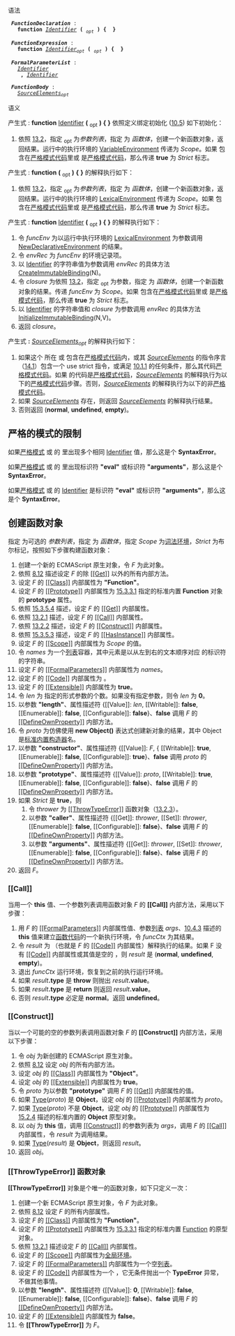 {{eng ver|http://ecma-international.org/ecma-262/5.1/#sec-13}}
{{test262|http://hg.ecmascript.org/tests/test262/file/f2b232b08824/test/suite/ch13}}




语法 

  ''<b id="FunctionDeclaration">FunctionDeclaration</b>'' :
    '''function''' ''[[ES5/lexical#Identifier|Identifier]]'' '''(''' ''{{toanchor|FormalParameterList}}<sub>opt</sub>'' ''')''' '''{''' ''{{toanchor|FunctionBody}}'' '''}'''

  ''<b id="FunctionExpression">FunctionExpression</b>'' :
    '''function''' ''[[ES5/lexical#Identifier|Identifier]]<sub>opt</sub>'' '''(''' ''{{toanchor|FormalParameterList}}<sub>opt</sub>'' ''')''' '''{''' ''{{toanchor|FunctionBody}}'' '''}'''

  ''<b id="FormalParameterList">FormalParameterList</b>'' :
    ''[[ES5/lexical#Identifier|Identifier]]''
    ''{{toanchor|FormalParameterList}}'' ''',''' ''[[ES5/lexical#Identifier|Identifier]]''

  ''<b id="FunctionBody">FunctionBody</b>'' :
    ''[[ES5/program#SourceElements|SourceElements]]<sub>opt</sub>''

语义 

产生式 
{{toanchor|FunctionDeclaration}} : '''function''' [[ES5/lexical#Identifier|Identifier]] '''(''' {{toanchor|FormalParameterList}}<sub>opt</sub> ''')''' '''{''' {{toanchor|FunctionBody}} '''}'''
依照定义绑定初始化 ([[ES5/execution#declartioin-binding-Instantiation|10.5]]) 如下初始化：

# 依照 [[#creating-function-objects|13.2]]，指定 {{toanchor|FormalParameterList}}<sub>opt</sub> 为<var>参数列表</var>，指定 {{toanchor|FunctionBody}} 为 <var>函数体</var>，创建一个新函数对象，返回结果。运行中的执行环境的 [[ES5/execution#VariableEnvironment|VariableEnvironment]] 传递为 <var>Scope</var>。如果 {{toanchor|FunctionDeclaration}} 包含在[[ES5/execution#strict-mode-code|严格模式代码]]里或 {{toanchor|FunctionBody}} 是[[ES5/execution#strict-mode-code|严格模式代码]]，那么传递 '''true''' 为 <var>Strict</var> 标志。

产生式 
{{toanchor|FunctionExpression}} : '''function''' '''(''' {{toanchor|FormalParameterList}}<sub>opt</sub> ''')''' '''{''' {{toanchor|FunctionBody}} '''}'''
的解释执行如下：

# 依照 [[#creating-function-objects|13.2]]，指定 {{toanchor|FormalParameterList}}<sub>opt</sub> 为<var>参数列表</var>，指定 {{toanchor|FunctionBody}} 为 <var>函数体</var>，创建一个新函数对象，返回结果。运行中的执行环境的 [[ES5/execution#LexicalEnvironment|LexicalEnvironment]] 传递为 <var>Scope</var>。如果 {{toanchor|FunctionExpression}} 包含在[[ES5/execution#strict-mode-code|严格模式代码]]里或 {{toanchor|FunctionBody}} 是[[ES5/execution#strict-mode-code|严格模式代码]]，那么传递 '''true''' 为 <var>Strict</var> 标志。

产生式 
{{toanchor|FunctionExpression}} : '''function''' [[ES5/lexical#Identifier|Identifier]] '''(''' {{toanchor|FormalParameterList}}<sub>opt</sub> ''')''' '''{''' {{toanchor|FunctionBody}} '''}'''
的解释执行如下：

# 令 <var>funcEnv</var> 为以运行中执行环境的 [[ES5/execution#LexicalEnvironment|LexicalEnvironment]] 为参数调用 [[ES5/execution#NewDeclarativeEnvironment|NewDeclarativeEnvironment]] 的结果。
# 令 <var>envRec</var> 为 <var>funcEnv</var> 的环境记录项。
# 以 [[ES5/lexical#Identifier|Identifier]] 的字符串值为参数调用 <var>envRec</var> 的具体方法 [[ES5/execution#CreateImmutableBinding|CreateImmutableBinding]](N)。
# 令 <var>closure</var> 为依照 [[#creating-function-objects|13.2]]，指定 {{toanchor|FormalParameterList}}<sub>opt</sub> 为参数，指定 {{toanchor|FunctionBody}} 为 <var>函数体</var>，创建一个新函数对象的结果。传递 <var>funcEnv</var> 为 <var>Scope</var>。如果 {{toanchor|FunctionExpression}} 包含在[[ES5/execution#strict-mode-code|严格模式代码]]里或 {{toanchor|FunctionBody}} 是[[ES5/execution#strict-mode-code|严格模式代码]]，那么传递 '''true''' 为 <var>Strict</var> 标志。
# 以 [[ES5/lexical#Identifier|Identifier]] 的字符串值和 <var>closure</var> 为参数调用 <var>envRec</var> 的具体方法 [[ES5/execution#InitializeImmutableBinding|InitializeImmutableBinding]](N,V)。
# 返回 <var>closure</var>。

{{note| 可以从 '''''FunctionExpression''''' 的 '''''FunctionBody''''' 里面引用 '''''FunctionExpression''''' 的 '''''Identifier'''''，以允许函数递归调用自身。然而不像 '''''FunctionDeclaration'''''，'''''FunctionExpression''''' 的 '''''Identifier''''' 不能被范围封闭的 '''''FunctionExpression''''' 引用，也不会影响它。}}

产生式 {{toanchor|FunctionBody}} ''':''' ''[[ES5/program#SourceElements|SourceElements]]<sub>opt</sub>'' 的解释执行如下：

# 如果这个 {{toanchor|FunctionBody}} 所在 {{toanchor|FunctionDeclaration}} 或 {{toanchor|FunctionExpression}} 包含在[[ES5/execution#strict-mode-code|严格模式代码]]内，或其 ''[[ES5/program#SourceElements|SourceElements]]'' 的指令序言（[[ES5/program#directive-prologue|14.1]]）包含一个 use strict 指令，或满足 [[ES5/execution#strict-mode-code|10.1.1]] 的任何条件，那么其代码[[ES5/execution#strict-mode-code|严格模式代码]]。如果 {{toanchor|FunctionBody}} 的代码是[[ES5/execution#strict-mode-code|严格模式代码]]，''[[ES5/program#SourceElements|SourceElements]]'' 的解释执行为以下的[[ES5/execution#strict-mode-code|严格模式代码]]步骤。否则，''[[ES5/program#SourceElements|SourceElements]]'' 的解释执行为以下的非[[ES5/execution#strict-mode-code|严格模式代码]]。
# 如果 ''[[ES5/program#SourceElements|SourceElements]]'' 存在，则返回 ''[[ES5/program#SourceElements|SourceElements]]'' 的解释执行结果。
# 否则返回 ('''normal''', '''undefined''', '''empty''')。


== {{anchor|x13.1}}严格的模式的限制 ==
{{eng ver|http://ecma-international.org/ecma-262/5.1/#sec-13.1}}
{{test262|http://hg.ecmascript.org/tests/test262/file/f2b232b08824/test/suite/ch13/13.1}}

如果[[ES5/execution#strict-mode-code|严格模式]] {{toanchor|FunctionDeclaration}} 或 {{toanchor|FunctionExpression}} 的 {{toanchor|FormalParameterList}} 里出现多个相同 [[ES5/lexical#Identifier|Identifier]] 值，那么这是个 '''SyntaxError'''。{{v8|https://github.com/v8/v8/blob/3.22/src/parser.cc#L4472|}}

如果[[ES5/execution#strict-mode-code|严格模式]] {{toanchor|FunctionDeclaration}} 或 {{toanchor|FunctionExpression}} 的 {{toanchor|FormalParameterList}} 里出现标识符 '''"eval"''' 或标识符 '''"arguments"'''，那么这是个 '''SyntaxError'''。{{v8|https://github.com/v8/v8/blob/3.22/src/parser.cc#L4466|}}

如果[[ES5/execution#strict-mode-code|严格模式]] {{toanchor|FunctionDeclaration}} 或 {{toanchor|FunctionExpression}} 的 [[ES5/lexical#Identifier|Identifier]] 是标识符 '''"eval"''' 或标识符 '''"arguments"'''，那么这是个 '''SyntaxError'''。{{v8|https://github.com/v8/v8/blob/3.22/src/parser.cc#L4456|}}

== {{anchor|x13.2}}{{anchor|creating-function-objects}}创建函数对象 ==
{{eng ver|http://ecma-international.org/ecma-262/5.1/#sec-13.2}}
{{test262|http://hg.ecmascript.org/tests/test262/file/f2b232b08824/test/suite/ch13/13.2}}

指定 {{toanchor|FormalParameterList}} 为可选的 <var>参数列表</var>，指定 {{toanchor|FunctionBody}} 为 <var>函数体</var>，指定 <var>Scope</var> 为[[ES5/execution#lexical-environments|词法环境]]，<var>Strict</var> 为布尔标记，按照如下步骤构建函数对象：

# 创建一个新的 ECMAScript 原生对象，令 <var>F</var> 为此对象。
# 依照 [[ES5/types#object-internal-methods|8.12]] 描述设定 <var>F</var> 的除 [[ES5/types#Get|<nowiki>[[Get]]</nowiki>]] 以外的所有内部方法。
# 设定 <var>F</var> 的 [[ES5/types#Class|<nowiki>[[Class]]</nowiki>]] 内部属性为 '''"Function"'''。
# 设定 <var>F</var> 的 [[ES5/types#Prototype|<nowiki>[[Prototype]]</nowiki>]] 内部属性为 [[ES5/builtins#x15.3.3.1|15.3.3.1]] 指定的标准内置 '''Function''' 对象的 '''prototype''' 属性。
# 依照 [[ES5/builtins#x15.3.5.4|15.3.5.4]] 描述，设定 <var>F</var> 的 [[ES5/types#Get|<nowiki>[[Get]]</nowiki>]] 内部属性。
# 依照 [[#Call-impl|13.2.1]] 描述，设定 <var>F</var> 的 [[ES5/types#Call|<nowiki>[[Call]]</nowiki>]] 内部属性。
# 依照 [[#Construct-impl|13.2.2]] 描述，设定 <var>F</var> 的 [[ES5/types#Construct|<nowiki>[[Construct]]</nowiki>]] 内部属性。
# 依照 [[ES5/builtins#x15.3.5.3|15.3.5.3]] 描述，设定 <var>F</var> 的 [[ES5/types#HasInstance|<nowiki>[[HasInstance]]</nowiki>]] 内部属性。
# 设定 <var>F</var> 的 [[ES5/types#Scope|<nowiki>[[Scope]]</nowiki>]] 内部属性为 <var>Scope</var> 的值。
# 令 <var>names</var> 为一个[[ES5/types#List|列表]]容器，其中元素是以从左到右的文本顺序对应 {{toanchor|FormalParameterList}} 的标识符的字符串。
# 设定 <var>F</var> 的 [[ES5/types#FormalParameters|<nowiki>[[FormalParameters]]</nowiki>]] 内部属性为 <var>names</var>。
# 设定 <var>F</var> 的 [[ES5/types#Code|<nowiki>[[Code]]</nowiki>]] 内部属性为 {{toanchor|FunctionBody}}。
# 设定 <var>F</var> 的 [[ES5/types#Extensible|<nowiki>[[Extensible]]</nowiki>]] 内部属性为 '''true'''。
# 令 <var>len</var> 为 {{toanchor|FormalParameterList}} 指定的形式参数的个数。如果没有指定参数，则令 <var>len</var> 为 '''0'''。
# 以参数 '''"length"'''、属性描述符 {<nowiki>[[Value]]</nowiki>: <var>len</var>, <nowiki>[[Writable]]</nowiki>: '''false''', <nowiki>[[Enumerable]]</nowiki>: '''false''', <nowiki>[[Configurable]]</nowiki>: '''false'''}、'''false''' 调用 <var>F</var> 的 [[ES5/types#DefineOwnProperty|<nowiki>[[DefineOwnProperty]]</nowiki>]] 内部方法。
# 令 <var>proto</var> 为仿佛使用 '''new Object()''' 表达式创建新对象的结果，其中 Object 是[[ES5/builtins#object-objects|标准内置构造器]]名。
# 以参数 '''"constructor"'''、属性描述符 {<nowiki>[[Value]]</nowiki>: <var>F</var>, { <nowiki>[[Writable]]</nowiki>: '''true''', <nowiki>[[Enumerable]]</nowiki>: '''false''', <nowiki>[[Configurable]]</nowiki>: '''true'''}、'''false''' 调用 <var>proto</var> 的 [[ES5/types#DefineOwnProperty|<nowiki>[[DefineOwnProperty]]</nowiki>]] 内部方法。
# 以参数 '''"prototype"'''、属性描述符 {<nowiki>[[Value]]</nowiki>: <var>proto</var>, <nowiki>[[Writable]]</nowiki>: '''true''', <nowiki>[[Enumerable]]</nowiki>: '''false''', <nowiki>[[Configurable]]</nowiki>: '''false'''}、'''false''' 调用 <var>F</var> 的 [[ES5/types#DefineOwnProperty|<nowiki>[[DefineOwnProperty]]</nowiki>]] 内部方法。
# 如果 <var>Strict</var> 是 '''true'''，则 
## 令 <var>thrower</var> 为 [[#ThrowTypeError|<nowiki>[[ThrowTypeError]]</nowiki>]] 函数对象（[[#ThrowTypeError|13.2.3]]）。
## 以参数 '''"caller"'''、属性描述符 {<nowiki>[[Get]]</nowiki>: <var>thrower</var>, <nowiki>[[Set]]</nowiki>: <var>thrower</var>, <nowiki>[[Enumerable]]</nowiki>: '''false''', <nowiki>[[Configurable]]</nowiki>: '''false'''}、'''false''' 调用 <var>F</var> 的 [[ES5/types#DefineOwnProperty|<nowiki>[[DefineOwnProperty]]</nowiki>]] 内部方法。
## 以参数 '''"arguments"'''、属性描述符 {<nowiki>[[Get]]</nowiki>: <var>thrower</var>, <nowiki>[[Set]]</nowiki>: <var>thrower</var>, <nowiki>[[Enumerable]]</nowiki>: '''false''', <nowiki>[[Configurable]]</nowiki>: '''false'''}、'''false''' 调用 <var>F</var> 的 [[ES5/types#DefineOwnProperty|<nowiki>[[DefineOwnProperty]]</nowiki>]] 内部方法。
# 返回 <var>F</var>。

{{note|每个函数都会自动创建一个 '''prototype''' 属性，以满足函数会被当作构造器的可能性。}}

=== {{anchor|x13.2.1}}{{anchor|Call-impl}}<nowiki>[[Call]]</nowiki> ===
{{eng ver|http://ecma-international.org/ecma-262/5.1/#sec-13.2.1}}

当用一个 '''this''' 值、一个参数列表调用函数对象 <var>F</var> 的 <b><nowiki>[[Call]]</nowiki></b> 内部方法，采用以下步骤：

# 用 <var>F</var> 的 [[ES5/types#FormalParameters|<nowiki>[[FormalParameters]]</nowiki>]] 内部属性值、参数[[ES5/types#List|列表]] <var>args</var>、[[ES5/execution#entering-function-code|10.4.3]] 描述的 '''this''' 值来建立[[ES5/execution#function-code|函数代码]]的一个新执行环境，令 <var>funcCtx</var> 为其结果。
# 令 <var>result</var> 为 {{toanchor|FunctionBody}}（也就是 <var>F</var> 的 [[ES5/types#Code|<nowiki>[[Code]]</nowiki>]] 内部属性）解释执行的结果。如果 F 没有 [[ES5/types#Code|<nowiki>[[Code]]</nowiki>]] 内部属性或其值是空的 {{toanchor|FunctionBody}}，则 <var>result</var> 是 ('''normal''', '''undefined''', '''empty''')。
# 退出 <var>funcCtx</var> 运行环境，恢复到之前的执行运行环境。
# 如果 <var>result</var>'''.type''' 是 '''throw''' 则抛出 <var>result</var>'''.value'''。
# 如果 <var>result</var>'''.type''' 是 '''return''' 则返回 <var>result</var>'''.value'''。
# 否则 <var>result</var>'''.type''' 必定是 '''normal'''。返回 '''undefined'''。

=== {{anchor|x13.2.2}}{{anchor|Construct-impl}}<nowiki>[[Construct]]</nowiki> ===
{{eng ver|http://ecma-international.org/ecma-262/5.1/#sec-13.2.2}}

当以一个可能的空的参数列表调用函数对象 <var>F</var> 的 <b><nowiki>[[Construct]]</nowiki></b> 内部方法，采用以下步骤：

# 令 <var>obj</var> 为新创建的 ECMAScript 原生对象。
# 依照 [[ES5/types#object-internal-methods|8.12]] 设定 <var>obj</var> 的所有内部方法。
# 设定 <var>obj</var> 的 [[ES5/types#Class|<nowiki>[[Class]]</nowiki>]] 内部属性为 '''"Object"'''。
# 设定 <var>obj</var> 的 [[ES5/types#Extensible|<nowiki>[[Extensible]]</nowiki>]] 内部属性为 '''true'''。
# 令 <var>proto</var> 为以参数 '''"prototype"''' 调用 <var>F</var> 的 [[ES5/types#Get|<nowiki>[[Get]]</nowiki>]] 内部属性的值。
# 如果 [[ES5/types#Type|Type]](<var>proto</var>) 是 '''Object'''，设定 <var>obj</var> 的 [[ES5/types#Prototype|<nowiki>[[Prototype]]</nowiki>]] 内部属性为 <var>proto</var>。
# 如果 [[ES5/types#Type|Type]](<var>proto</var>) 不是 '''Object'''，设定 <var>obj</var> 的 [[ES5/types#Prototype|<nowiki>[[Prototype]]</nowiki>]] 内部属性为 [[ES5/builtins#x15.2.4|15.2.4]] 描述的标准内置的 '''Object''' 原型对象。
# 以 <var>obj</var> 为 '''this''' 值，调用 [[ES5/types#Construct|<nowiki>[[Construct]]</nowiki>]] 的参数列表为 <var>args</var>，调用 <var>F</var> 的 [[ES5/types#Call|<nowiki>[[Call]]</nowiki>]] 内部属性，令 <var>result</var> 为调用结果。
# 如果 [[ES5/types#Type|Type]](<var>result</var>) 是 '''Object'''，则返回 <var>result</var>。
# 返回 <var>obj</var>。

==={{anchor|x13.2.3}}{{anchor|ThrowTypeError}}<nowiki>[[ThrowTypeError]]</nowiki> 函数对象 ===
{{eng ver|http://ecma-international.org/ecma-262/5.1/#sec-13.2.3}}

'''<nowiki>[[ThrowTypeError]]</nowiki>''' 对象是个唯一的函数对象，如下只定义一次：{{v8|https://github.com/v8/v8/blob/3.22/src/bootstrapper.cc#L575|}}

# 创建一个新 ECMAScript 原生对象，令 <var>F</var> 为此对象。
# 依照 [[ES5/types#object-internal-methods|8.12]] 设定 <var>F</var> 的所有内部属性。
# 设定 <var>F</var> 的 [[ES5/types#Class|<nowiki>[[Class]]</nowiki>]] 内部属性为 '''"Function"'''。
# 设定 <var>F</var> 的 [[ES5/types#Prototype|<nowiki>[[Prototype]]</nowiki>]] 内部属性为 [[ES5/builtins#x15.3.3.1|15.3.3.1]] 指定的标准内置 [[ES5/builtins#x15.3.3.1|Function]] 的原型对象。
# 依照 [[#Call-impl|13.2.1]] 描述设定 <var>F</var> 的 [[ES5/types#Call|<nowiki>[[Call]]</nowiki>]] 内部属性。
# 设定 <var>F</var> 的 [[ES5/types#Scope|<nowiki>[[Scope]]</nowiki>]] 内部属性为[[ES5/execution#the-global-environment|全局环境]]。
# 设定 <var>F</var> 的 [[ES5/types#FormalParameters|<nowiki>[[FormalParameters]]</nowiki>]] 内部属性为一个空[[ES5/types#List|列表]]。
# 设定 <var>F</var> 的 [[ES5/types#Code|<nowiki>[[Code]]</nowiki>]] 内部属性为一个 {{toanchor|FunctionBody}}，它无条件抛出一个 '''TypeError''' 异常，不做其他事情。
# 以参数 '''"length"'''、属性描述符 {<nowiki>[[Value]]</nowiki>: '''0''', <nowiki>[[Writable]]</nowiki>: '''false''', <nowiki>[[Enumerable]]</nowiki>: '''false''', <nowiki>[[Configurable]]</nowiki>: '''false'''}、'''false''' 调用 <var>F</var> 的 [[ES5/types#DefineOwnProperty|<nowiki>[[DefineOwnProperty]]</nowiki>]] 内部方法。
# 设定 <var>F</var> 的 [[ES5/types|<nowiki>[[Extensible]]</nowiki>]] 内部属性为 '''false'''。
# 令 '''<nowiki>[[ThrowTypeError]]</nowiki>''' 为 <var>F</var>。
